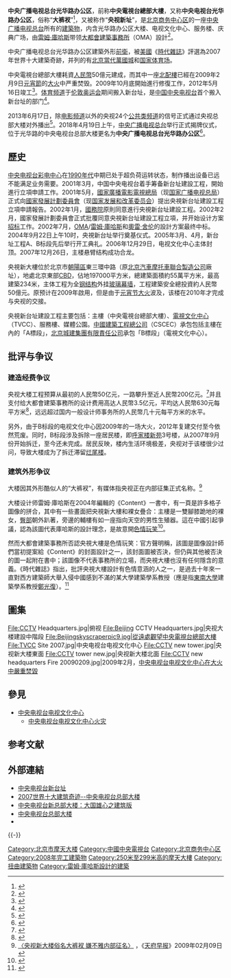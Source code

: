 {{redirect|央视新址|中国中央电视台的办公大楼|央视大楼}}
{{not|中央广播电视总台总部大楼}}
{{Infobox building
| name               = 中央广播电视总台光华路办公区
| image              = [[File:China_Central_Television_Headquarters_2.jpg|right]]
| caption            = 2012年8月启用的原中国中央电视台光华路办公区
| alternate_names    = 中央电视台总部大楼<br>大裤衩、智窗
| location           = {{CHN}}[[北京市|北京市]][[朝阳区_(北京市)|朝阳区]][[北京三環路|東三環]][[光华路_(北京)|光華路]]甲1号
| latd               = 39.91347
| longd              = 116.45805
| iso_region         = CN-11
| coordinates_display= title
| start_date         = 2004年9月22日
| completion_date    = 2012年5月16日
| opened_date        = 2013年6月17日（启用仪式）<br />2018年4月19日（揭牌仪式）
| inauguration_date  = 2013年6月17日（开幕仪式）<br />2018年4月19日（揭牌仪式）
| floor_count        = 47
| elevator_count     = 75
| roof               = {{convert|234|m|abbr=on}}
| floor_area         = 389,079平方米 
| architect          = [[大都会建筑事务所|大都会建筑事务所]]<br />[[华东建筑设计研究院|华东建筑设计研究院]]
| structural_engineer= [[奧雅納|Ove Arup & Partners]]
| main_contractor    = [[中国建筑工程总公司|中国建筑工程总公司]]
| developer          = [[中國中央電視台|中國中央電視台]]
| owner              = 中央广播电视总台
| management         = 中央广播电视总台
| references         = <ref>{{skyscraperpage|8094}}</ref><ref>{{structurae|s0013674}}</ref>
}}
'''中央广播电视总台光华路办公区'''，前称'''中央電視台總部大樓'''，又称'''中央电视台光华路办公区'''，俗称“'''大裤衩'''”<ref>{{Cite web|title=“大裤衩”其实叫“智窗”？|url=http://roll.sohu.com/20120604/n344696341.shtml|author=京华时报|publisher=搜狐网|language=zh-cn|archive-date=2019-11-16|archive-url=https://web.archive.org/web/20191116064054/http://roll.sohu.com/20120604/n344696341.shtml|dead-url=no}}</ref>，又被称作“'''央视新址'''”，是[[北京|北京]][[北京商务中心区|商务中心区]]的一座[[中央广播电视总台|中央广播电视总台]]所有的[[建築物|建築物]]，内含光华路办公区大楼、电视文化中心、服务楼、庆典广场，由[[雷姆·庫哈斯|雷姆·庫哈斯]]带领[[大都會建築事務所|大都會建築事務所]]（OMA）設計<ref>{{Cite web |url=http://www.oma.eu/index.php?option=com_projects&view=portal&id=55&Itemid=10 |title=CCTV – HEADQUARTERS, CHINA, BEIJING, 2002 |accessdate=2009-10-28 |archive-date=2007-08-21 |archive-url=https://web.archive.org/web/20070821234109/http://www.oma.eu/index.php?option=com_projects&view=portal&id=55&Itemid=10 |dead-url=yes }}</ref>。

中央广播电视总台光华路办公区建築外形[[前衛|前衛]]，被[[美國|美國]]《[[時代雜誌|時代雜誌]]》評選為2007年世界十大建築奇跡，并列的有[[北京當代萬國城|北京當代萬國城]]和[[国家体育场_(北京)|国家体育场]]。

中央電視台總部大樓耗資[[人民幣|人民幣]]50億元建成，而其中一座[[中央电视台电视文化中心|北配樓]]已經在2009年2月9日[[元宵節|元宵節]]的[[中央电视台电视文化中心火灾|大火]]中严重焚毁。2009年10月底開始進行修復工作，2012年5月16日竣工<ref>{{Cite web |url=http://news.sina.com.cn/c/2012-05-17/040924429052.shtml |title=中央电视台新台址主楼竣工 体育频道将率先入驻 |accessdate=2012-05-17 |archive-date=2013-10-17 |archive-url=https://web.archive.org/web/20131017134705/http://news.sina.com.cn/c/2012-05-17/040924429052.shtml |dead-url=no }}</ref>。[[中国中央电视台体育频道|体育频道]]于[[2012年夏季奥林匹克运动会|伦敦奥运会]]期间搬入新台址，是[[中国中央电视台|中国中央电视台]]首个搬入新台址的部门<ref>{{Cite web|title=CCTV-5更名为奥运频道 央视新址已开始直播|url=https://ent.sina.cn/tv/tv/2012-07-04/detail-iavxeafr6955952.d.html|accessdate=2020-09-28|publisher=新浪娱乐|language=zh-cn}}</ref>。

2013年6月17日，除[[电影频道_(CCTV-6)|电影频道]]以外的央视24个[[中国中央电视台频道列表#公共类频道|公共类频道]]的信号正式通过央视总部大楼对外播出<ref name="xintaizhi">{{Cite web |url=http://news.cntv.cn/2013/06/17/VIDE1371468360880822.shtml |title=2013年6月17日《新闻联播》国内联播快讯 |accessdate=2013年10月17日 |archive-date=2014年9月2日 |archive-url=https://web.archive.org/web/20140902002618/http://news.cntv.cn/2013/06/17/VIDE1371468360880822.shtml |dead-url=no }}</ref>。2018年4月19日上午，[[中央广播电视总台|中央广播电视总台]]举行正式揭牌仪式，位于光华路的中央电视台总部大楼更名为'''中央广播电视总台光华路办公区'''<ref name="报道1">{{cite web|author1=宋心蕊|author2=赵光霞|title=中央广播电视总台正式揭牌 小尼晒合影称见证历史|url=http://media.people.com.cn/n1/2018/0420/c120837-29938239.html|website=人民网|accessdate=2018-04-21|location=北京|language=zh-cn|archive-date=2018-04-22|archive-url=https://web.archive.org/web/20180422104059/http://media.people.com.cn/n1/2018/0420/c120837-29938239.html|dead-url=no}}</ref>。

== 歷史 ==
[[中央电视台彩电中心|中央电视台彩电中心]]在[[1990年代|1990年代]]中期已处于超负荷运转状态，制作播出设备已远不能满足业务需要。2001年3月，中国中央电视台着手筹备新台址建設工程，開始進行立項申請工作。2001年5月，[[國家廣播電影電視總局|國家廣播電影電視總局]]（现[[國家廣播電視總局|国家广播电视总局]]）正式向[[國家發展計劃委員會|國家發展計劃委員會]]（现[[中华人民共和国国家发展和改革委员会|国家发展和改革委员会]]）提出央視新台址建設工程立項申請報告。2002年1月，[[中華人民共和國國務院|國務院]]原則同意進行央視新台址建設工程。2002年2月，國家發展計劃委員會正式批覆同意央視新台址建設工程立項，并开始设计方案[[招标|招标]]工作。2002年7月，[[大都會建築事務所|OMA]]/[[雷姆·庫哈斯|雷姆·庫哈斯]]和[[奥勒·舍伦|奧雷·舍伦]]的設計方案最终中标。2004年9月22日上午10时，央視新台址举行奠基仪式。2005年3月、4月，新台址工程A、B标段先后举行开工典礼。2006年12月29日，电视文化中心主体封顶。2007年12月26日，主楼悬臂结构成功合龙。

央視新大樓位於北京市[[朝陽區_(北京市)|朝陽區]]東三環中路（原[[北京汽車摩托車聯合製造公司|北京汽車摩托車聯合製造公司]]廠址），地處北京東部[[中央商务区|CBD]]，佔地197000平方米，總建築面積約55萬平方米，最高建築234米，主体工程为全[[钢结构|钢结构]]外挂[[玻璃幕墙|玻璃幕墙]]，工程建築安全總投資約人民幣50億元。原预计在2009年啟用，但是由于[[中央电视台电视文化中心火灾|元宵节大火]]波及，该楼在2010年才完成与央视的交接。

央視新台址建設工程主要包括：主樓（中央電視台總部大樓）、[[中央电视台电视文化中心|電視文化中心]]（TVCC）、服務樓、媒體公園。[[中國建築工程總公司|中國建築工程總公司]]（CSCEC）承包包括主樓在內的「A標段」，[[北京城建集團有限責任公司|北京城建集團有限責任公司]]承包「B標段」（電視文化中心）。

== 批评与争议 ==
=== 建造经费争议 ===
央视大楼工程预算从最初的人民幣50亿元，一路攀升至近人民幣200亿元。<ref>{{Cite web |url=http://view.news.qq.com/a/20100315/000037.htm |title=央视新址经济账 |accessdate=2011-01-22 |archive-date=2017-01-02 |archive-url=https://web.archive.org/web/20170102174221/http://view.news.qq.com/a/20100315/000037.htm |dead-url=no }}</ref>并且支付给大都會建築事務所的设计费用高达人民幣3.5亿元，平均达人民幣630元每平方米<ref>{{Cite web |url=http://view.news.qq.com/a/20100315/000034_4.htm |title=再问央视大火 |accessdate=2011-01-22 |archive-date=2017-01-02 |archive-url=https://web.archive.org/web/20170102173501/http://view.news.qq.com/a/20100315/000034_4.htm |dead-url=no }}</ref>，远远超过国内一般设计师事务所的人民幣几十元每平方米的水平。

另外，由于B标段的电视文化中心因2009年的一场大火，2012年复建交付至今依然荒废。同时，B标段涉及拆除一座居民楼，即[[呼家楼新苑|呼家楼新苑]]3号楼，从2007年9月份开始拆迁，至今还未完成。居民反映，楼内生活环境极差，央视对于该楼很少过问，导致大楼成为了拆迁滞留[[烂尾楼|烂尾楼]]。

=== 建筑外形争议 ===
大楼因其外形酷似人的“大裤衩”，有媒体指央视正在内部征集正式名称。<ref>[http://news.hexun.com/2009-02-09/114230285.html 〈央视新大楼俗名大裤衩 嫌不雅内部征名〉] {{Wayback|url=http://news.hexun.com/2009-02-09/114230285.html |date=20110814061227 }}，《[[天府早报|天府早报]]》2009年02月09日</ref>

大楼设计师雷姆·庫哈斯在2004年編輯的《Content》一書中，有一頁是許多格子圖像的拼合，其中有一些畫面把央視新大樓和裸女疊合：主樓是一雙腳膝跪地的裸女，[[臀部|臀部]]朝外趴著，旁邊的輔樓有如一座指向天空的男性生殖器。這在中國引起爭議，認為該圖代表庫哈斯的設計理念，是故意開[[黃色笑話|色情玩笑]]<ref>{{Cite web |url=http://www.sd.xinhuanet.com/news/2013-11/11/c_118083667.htm |title=央视新楼获评全球最佳 却被设计师比作生殖器 |accessdate=2014-10-23 |archive-date=2015-09-24 |archive-url=https://web.archive.org/web/20150924095905/http://www.sd.xinhuanet.com/news/2013-11/11/c_118083667.htm |dead-url=no }}</ref>。

然而大都會建築事務所否認央視大樓是色情玩笑：官方聲明稱，該圖是圖像設計師們當初提案給《Content》的封面設計之一，該封面圖被否決，但仍與其他被否決的圖一起附在書中；該圖像不代表事務所的立場，而央視大樓也沒有任何隱含的意義。《時代雜誌》指出，批評央視大樓設計有色情意涵的人之一，是過去十年來一直對西方建築師大舉入侵中國感到不滿的某大學建築學系教授（應是指[[東南大學|東南大學]]建築學系教授[[鄭光復|鄭光復]]）。<ref>{{cite news|url=http://entertainment.time.com/2009/09/01/is-rems-cctv-building-x-rated/|publisher=Times|language=en|title=Is Rem’s CCTV Building X-Rated?|author=Richard Lacayo|date=2009-09-01|access-date=2015-07-26|archive-date=2020-11-15|archive-url=https://web.archive.org/web/20201115183052/https://entertainment.time.com/2009/09/01/is-rems-cctv-building-x-rated/|dead-url=no}}</ref>

== 圖集 ==
<gallery>
File:CCTV Headquarters.jpg|俯视
File:Beijing CCTV Headquarters.jpg|央视大楼建設中階段
File:Beijingskyscraperpic9.jpg|從遠處觀望中央電視台總部大樓
File:TVCC Site 2007.jpg|中央电视台电视文化中心
File:CCTV new tower.jpg|央视新大楼東面
File:CCTV tower new.jpg|央视新大楼北面
File:CCTV new headquarters Fire 20090209.jpg|2009年2月，[[中央电视台电视文化中心火灾|中央电视台电视文化中心在大火中嚴重焚毀]]
</gallery>

== 參見 ==
* [[中央电视台电视文化中心|中央电视台电视文化中心]]
** [[中央电视台电视文化中心火灾|中央电视台电视文化中心火灾]]

== 参考文献 ==
{{Reflist}}

== 外部連結 ==
{{Commons category|CCTV Headquarters}}
*[http://cctvenchiridion.cctv.com/special/special/C20427/01/index.shtml 中央电视台新台址]{{Wayback|url=http://cctvenchiridion.cctv.com/special/special/C20427/01/index.shtml |date=20130921012819 }}
* [http://www.jz180.com/news/200712/20071218113222.html 2007世界十大建筑奇迹--中央电视台总部大楼]{{Webarchive|url=https://archive.is/20081203182041/http://www.jz180.com/news/200712/20071218113222.html |date=2008-12-03 }}
* [http://club.news.sohu.com/r-daily-48639-0-0-0.html 中央电视台新总部大楼：大国雄心之建筑版]{{dead link|date=2017年11月 |bot=InternetArchiveBot |fix-attempted=yes }}
* [http://www.ourpe.com/cctv_n_b.html 中央电视台总部大楼]{{Wayback|url=http://www.ourpe.com/cctv_n_b.html |date=20160324000155 }}
* {{Wikia|zh.securebroadcast|安全播出Wiki（Fandom）|中央电视台总部大楼}}

{{-}}
{{CCTV}}

[[Category:北京市摩天大楼|Category:北京市摩天大楼]]
[[Category:中國中央電視台|Category:中國中央電視台]]
[[Category:北京商务中心区|Category:北京商务中心区]]
[[Category:2008年完工建築物|Category:2008年完工建築物]]
[[Category:250米至299米高的摩天大樓|Category:250米至299米高的摩天大樓]]
[[Category:扭曲建築物|Category:扭曲建築物]]
[[Category:雷姆·庫哈斯設計的建築|Category:雷姆·庫哈斯設計的建築]]